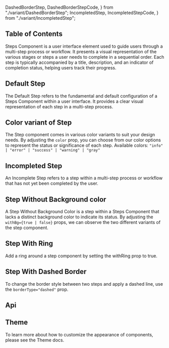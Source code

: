   DashedBorderStep,
  DashedBorderStepCode,
} from "./variant/DashedBorderStep";
  IncompletedStep,
  IncompletedStepCode,
} from "./variant/IncompletedStep";


## Table of Contents

Steps Component is a user interface element used to guide users through a multi-step process or workflow. It presents a visual representation of the various stages or steps a user needs to complete in a sequential order. Each step is typically accompanied by a title, description, and an indicator of completion status, helping users track their progress.

## Default Step

The Default Step refers to the fundamental and default configuration of a Steps Component within a user interface. It provides a clear visual representation of each step in a multi-step process.

<CodePreview code={DefaultStepCode}>
  <DefaultStep />
</CodePreview>

## Color variant of Step

The Step component comes in various color variants to suit your design needs. By adjusting the `color` prop, you can choose from our color options to represent the status or significance of each step. Available colors: `"info" | "error" | "success" | "warning" | "gray"`

<CodePreview code={ColorsOfStepCode}>
  <ColorsOfStep />
</CodePreview>

## Incompleted Step

An Incomplete Step refers to a step within a multi-step process or workflow that has not yet been completed by the user.

<CodePreview code={IncompletedStepCode}>
  <IncompletedStep />
</CodePreview>

## Step Without Background color

A Step Without Background Color is a step within a Steps Component that lacks a distinct background color to indicate its status. By adjusting the `withBg={true | false}` props, we can observe the two different variants of the step component.

<CodePreview code={StepWithoutBgCode}>
  <StepWithoutBg />
</CodePreview>

## Step With Ring

Add a ring around a step component by setting the withRing prop to true.

<CodePreview code={StepWithRingCode}>
  <StepWithRing />
</CodePreview>

## Step With Dashed Border

To change the border style between two steps and apply a dashed line, use the `borderType="dashed"` prop.

<CodePreview code={DashedBorderStepCode}>
  <DashedBorderStep />
</CodePreview>

## Api

<ComponentApi data={stepApiData} />

## Theme

To learn more about how to customize the appearance of components, please see the Theme docs.

<CssThemePreview code={useTheme().theme.stepper} />
